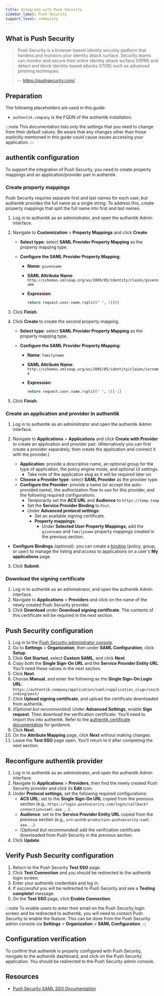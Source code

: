 ```yaml
---
title: Integrate with Push Security
sidebar_label: Push Security
support_level: community
---
```


## What is Push Security

> Push Security is a browser-based identity security platform that hardens and monitors your identity attack surface. Security teams can monitor and secure their entire identity attack surface (ISPM) and detect and block identity-based attacks (ITDR) such as advanced phishing techniques.
>
> -- https://pushsecurity.com/

## Preparation

The following placeholders are used in this guide:

- `authentik.company` is the FQDN of the authentik installation.

:::note
This documentation lists only the settings that you need to change from their default values. Be aware that any changes other than those explicitly mentioned in this guide could cause issues accessing your application.
:::

## authentik configuration

To support the integration of Push Security, you need to create property mappings and an application/provider pair in authentik.

### Create property mappings

Push Security requires separate first and last names for each user, but authentik provides the full name as a single string. To address this, create property mappings that split the full name into first and last names.

1. Log in to authentik as an administrator, and open the authentik Admin interface.
2. Navigate to **Customization** > **Property Mappings** and click **Create**.

    - **Select type**: select **SAML Provider Property Mapping** as the property mapping type.
    - **Configure the SAML Provider Property Mapping**:

        - **Name**: `givenname`
        - **SAML Attribute Name**: `http://schemas.xmlsoap.org/ws/2005/05/identity/claims/givenname`
        - **Expression**:

            ```python
            return request.user.name.rsplit(" ", 1)[0]
            ```

3. Click **Finish**.
4. Click **Create** to create the second property mapping.

    - **Select type**: select **SAML Provider Property Mapping** as the property mapping type.
    - **Configure the SAML Provider Property Mapping**:

        - **Name**: `familyname`
        - **SAML Attribute Name**: `http://schemas.xmlsoap.org/ws/2005/05/identity/claims/surname`
        - **Expression**:

            ```python
            return request.user.name.rsplit(" ", 1)[-1]
            ```

5. Click **Finish**.

### Create an application and provider in authentik

1. Log in to authentik as an administrator and open the authentik Admin interface.
2. Navigate to **Applications** > **Applications** and click **Create with Provider** to create an application and provider pair. (Alternatively you can first create a provider separately, then create the application and connect it with the provider.)

    - **Application**: provide a descriptive name, an optional group for the type of application, the policy engine mode, and optional UI settings.
        - Take note of the application slug as it will be required later on.
    - **Choose a Provider type**: select **SAML Provider** as the provider type.
    - **Configure the Provider**: provide a name (or accept the auto-provided name), the authorization flow to use for this provider, and the following required configurations.
        - Temporarily set the **ACS URL** and **Audience** to `https://temp.temp`
        - Set the **Service Provider Binding** to `Post`.
        - Under **Advanced protocol settings**:
            - Set an available signing certificate.
            - **Property mappings**:
                - Under **Selected User Property Mappings**, add the `givenname` and `familyname` property mappings created in the previous section.

- **Configure Bindings** _(optional)_: you can create a [binding](https://docs.goauthentik.io/docs/add-secure-apps/flows-stages/bindings/) (policy, group, or user) to manage the listing and access to applications on a user's **My applications** page.

3. Click **Submit**.

### Download the signing certificate

1. Log in to authentik as an administrator, and open the authentik Admin interface.
2. Navigate to **Applications** > **Providers** and click on the name of the newly created Push Security provider.
3. Click **Download** under **Download signing certificate**. The contents of this certificate will be required in the next section.

## Push Security configuration

1. Log in to the [Push Security administrator console](https://pushsecurity.com).
2. Go to **Settings** > **Organization**, then under **SAML Configuration**, click **Setup**.
3. Click **Get Started**, select **Custom SAML**, and click **Next**.
4. Copy both the **Single Sign-On URL** and the **Service Provider Entity URL**. You’ll need these values in the next section.
5. Click **Next**.
6. Choose **Manual**, and enter the following as the **Single Sign-On Login URL**: `https://authentik.company/application/saml/<application_slug>/sso/binding/post/`
7. Click **Upload signing certificate**, and upload the certificate downloaded from authentik.
8. _(Optional but recommended)_ Under **Advanced Settings**, enable **Sign request**. Then download the verification certificate. You’ll need to import this into authentik. Refer to the [authentik certificate documentation](https://docs.goauthentik.io/docs/sys-mgmt/certificates#external-certificates) for guidance.
9. Click **Next**.
10. On the **Attribute Mapping** page, click **Next** without making changes.
11. Leave the **Test SSO** page open. You’ll return to it after completing the next section.

## Reconfigure authentik provider

1. Log in to authentik as an administrator, and open the authentik Admin interface.
2. Navigate to **Applications** > **Providers**, then find the newly created Push Security provider and click its **Edit** icon.
3. Under **Protocol settings**, set the following required configurations:
    - **ACS URL**: set to the **Single Sign-On URL** copied from the previous section (e.g., `https://login.pushsecurity.com/login/callback?connection=saml-aaa...`).
    - **Audience**: set to the **Service Provider Entity URL** copied from the previous section (e.g., `urn:auth0:production-pushsecurity:saml-aaa...`).
    - _(Optional but recommended)_ add the verification certificate downloaded from Push Security in the previous section.
4. Click **Update**.

## Verify Push Security configuration

1. Return to the Push Security **Test SSO** page.
2. Click **Test Connection** and you should be redirected to the authentik login screen.
3. Enter your authentik credentials and log in.
4. If successful you will be redirected to Push Security and see a **Testing complete!** message.
5. On the **Test SSO** page, click **Enable Connection**.

:::note
To enable users to enter their email on the Push Security login screen and be redirected to authentik, you will need to contact Push Security to enable the feature. This can be done from the Push Security admin console via **Settings** > **Organization** > **SAML Configuration**.
:::

## Configuration verification

To confirm that authentik is properly configured with Push Security, navigate to the authentik dashboard, and click on the Push Security application. You should be redirected to the Push Security admin console.

## Resources

- [Push Security SAML SSO Documentation](https://pushsecurity.com/help/10123#start)
